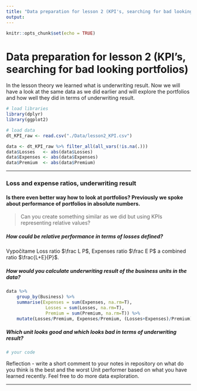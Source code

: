 ```yaml
---
title: "Data preparation for lesson 2 (KPI's, searching for bad looking portfolios)"
output: 
---
```


```r
knitr::opts_chunk$set(echo = TRUE)
```

Data preparation for lesson 2 (KPI's, searching for bad looking portfolios)
================

In the lesson theory we learned what is underwriting result. Now we will have a look at the same data as we did earlier and will explore the portfolios and how well they did in terms of underwriting result.

```r
# load libraries
library(dplyr)
library(ggplot2)

# load data
dt_KPI_raw <- read.csv("./Data/lesson2_KPI.csv")

data <- dt_KPI_raw %>% filter_all(all_vars(!is.na(.)))
data$Losses   <- abs(data$Losses)
data$Expenses <- abs(data$Expenses)
data$Premium  <- abs(data$Premium)
```

------------------------------------------------------------------------

### Loss and expense ratios, underwriting result

#### Is there even better way how to look at portfolios? Previously we spoke about performance of portfolios in absolute numbers.

> Can you create something similar as we did but using KPIs representing relative values?

##### How could be relative performance in terms of losses defined?

Vypočítame Loss ratio $\frac L P$, Expenses ratio $\frac E P$ a combined ratio $\frac{L+E}{P}$.


##### How would you calculate underwriting result of the business units in the data?

```r
data %>%
    group_by(Business) %>%
    summarise(Expenses = sum(Expenses, na.rm=T),
               Losses = sum(Losses, na.rm=T),
               Premium = sum(Premium, na.rm=T)) %>%
    mutate(Losses/Premium, Expenses/Premium, (Losses+Expenses)/Premium)
```

##### Which unit looks good and which looks bad in terms of underwriting result?

``` r
# your code
```

Reflection  - write a short comment to your notes in repository on what do you think is the best and the worst Unit performer based on what you have learned recently. Feel free to do more data exploration.

------------------------------------------------------------------------
